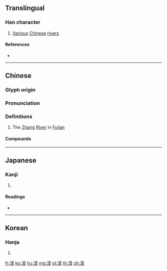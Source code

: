{{character info/new}}
==Translingual==

===Han character===
{{Han char|rn=85|rad=水|as=11|sn=14|four=30146|canj=EYTJ}}

# [[various|Various]] [[Chinese]] [[river]]s

====References====
* {{Han ref|kx=0647.090|dkj=18174|dj=1057.080|hdz=31728.030|uh=6F33|ud=28467|bh=BA73|bd=47731}}

----

==Chinese==
{{zh-forms}}

===Glyph origin===
{{Han etym}}

===Pronunciation===
{{zh-pron
|m=Zhāng
|c=zoeng1
|mn=qz,xm:chiong/tw,xm,zz:chiang/qz:cheng/xm:chiuⁿ/zz:chioⁿ
|mn_note=chiong/chiang - literary, cheng/chiuⁿ/chioⁿ - vernacular
|mc=y
|oc=y
|cat=
}}

===Definitions===
{{zh-hanzi}}

# {{lb|zh|geography}} The [[Zhang]] [[river|River]] in [[Fujian]]

====Compounds====
{{zh-der|漳州|漳水|漳江|漳浦縣|漳絨|漳緞}}

----

==Japanese==

===Kanji===
{{ja-kanji|grade=|rs=水11}}

# {{defn|lang=ja|sort=水11}}

====Readings====
* {{ja-readings|on=[[しょう]] (shō)|kun=[[ささえる]] (sasaeru)}}

----

==Korean==

===Hanja===
{{ko-hanja|hangeul=장|eumhun=|rv=jang|mr=chang|y=cang}}

# {{defn|lang=ko|sort=水11}}

[[fr:漳]]
[[ko:漳]]
[[hu:漳]]
[[mg:漳]]
[[pl:漳]]
[[th:漳]]
[[zh:漳]]